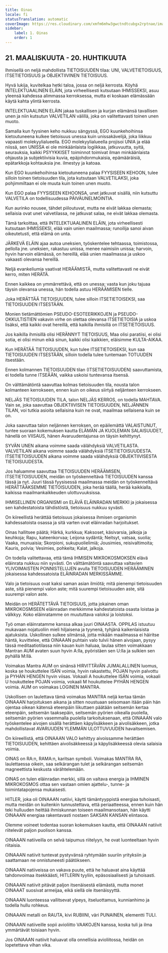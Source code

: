 ```yaml
---
title: Oinas
locale: fi
statusTranslation: automatic
coverImage: https://res.cloudinary.com/xmfm6mhw3gwctndtcubgx2rptnae/image/upload/v1741354450/small_cover_tratado_esoterico_de_astrologia_hermetica_6210a35442.webp
sidebar:
    label: 1. Oinas
    order: 1
---
```

## 21. MAALISKUUTA - 20. HUHTIKUUTA

Ihmisellä on neljä mahdollista TIETOISUUDEN tilaa: UNI, VALVETIETOISUUS, ITSETIETOISUUS ja OBJEKTIIVINEN TIETOISUUS.

Hyvä lukija, kuvitelkaa hetki taloa, jossa on neljä kerrosta. Köyhä INTELEKTUAALINEN ELÄIN, jota virheellisesti kutsutaan IHMISSEKSI, asuu yleensä kahdessa alimmassa kerroksessa, mutta ei koskaan elämässään käytä kahta ylintä kerrosta.

INTELEKTUAALINEN ELÄIN jakaa tuskallisen ja kurjan elämänsä tavallisen unen ja niin kutsutun VALVETILAN välillä, joka on valitettavasti toinen unen muoto.

Samalla kun fyysinen keho nukkuu sängyssä, EGO kuunkehoihinsa kietoutuneena kulkee tietoisuus unessa kuin unissakävelijä, joka liikkuu vapaasti molekyylialueella. EGO molekyylialueella projisoi UNIA ja elää niissä, sen UNISSA ei ole minkäänlaista logiikkaa, jatkuvuutta, syitä, seurauksia, kaikki PSYYKKISET toiminnot toimivat ilman minkäänlaista ohjausta ja subjektiivisia kuvia, epäjohdonmukaisia, epämääräisiä, epätarkkoja kohtauksia jne. ilmestyy ja katoaa.

Kun EGO kuunkehoihinsa kietoutuneena palaa FYYSISEEN KEHOON, tulee silloin toinen tietoisuuden tila, jota kutsutaan VALVETILAKSI, joka pohjimmiltaan ei ole muuta kuin toinen unen muoto.

Kun EGO palaa FYYSISEEN KEHOONSA, unet jatkuvat sisällä, niin kutsuttu VALVETILA on todellisuudessa PÄIVÄUNELMOINTIA.

Kun aurinko nousee, tähdet piiloutuvat, mutta ne eivät lakkaa olemasta; sellaisia ovat unet valvetilassa, ne jatkuvat salaa, ne eivät lakkaa olemasta.

Tämä tarkoittaa, että INTELEKTUAALINEN ELÄIN, jota virheellisesti kutsutaan IHMISSEKSI, elää vain unien maailmassa; runoilija sanoi aivan oikeutetusti, että elämä on unta.

JÄRKEVÄ ELÄIN ajaa autoa uneksien, työskentelee tehtaassa, toimistossa, pellolla jne. uneksien, rakastuu unissa, menee naimisiin unissa; harvoin, hyvin harvoin elämässä, on hereillä, elää unien maailmassa ja uskoo vakaasti olevansa hereillä.

Neljä evankeliumia vaativat HERÄÄMISTÄ, mutta valitettavasti ne eivät kerro, miten HERÄTÄ.

Ennen kaikkea on ymmärrettävä, että on unessa; vasta kun joku tajuaa täysin olevansa unessa, hän todella astuu HERÄÄMISEN tielle.

Joka HERÄTTÄÄ TIETOISUUDEN, tulee silloin ITSETIETOISEKSI, saa TIETOISUUDEN ITSESTÄÄN.

Monien tietämättömien PSEUDO-ESOTEERIKKOJEN ja PSEUDO-OKKULTISTIEN vakavin virhe on olettaa olevansa ITSETIETOISIA ja uskoa lisäksi, että kaikki ovat hereillä, että kaikilla ihmisillä on ITSETIETOISUUS.

Jos kaikilla ihmisillä olisi HERÄNNYT TIETOISUUS, Maa olisi paratiisi, ei olisi sotia, ei olisi minun eikä sinun, kaikki olisi kaikkien, eläisimme KULTA-AIKAA.

Kun HERÄTÄÄ TIETOISUUDEN, kun tulee ITSETIETOISEKSI, kun saa TIETOISUUDEN ITSESTÄÄN, silloin todella tulee tuntemaan TOTUUDEN itsestään.

Ennen kolmannen TIETOISUUDEN tilan (ITSETIETOISUUDEN) saavuttamista, ei todella tunne ITSEÄÄN, vaikka uskoisi tuntevansa itsensä.

On välttämätöntä saavuttaa kolmas tietoisuuden tila, nousta talon kolmanteen kerrokseen, ennen kuin on oikeus siirtyä neljänteen kerrokseen.

NELJÄS TIETOISUUDEN TILA, talon NELJÄS KERROS, on todella MAHTAVA. Vain se, joka saavuttaa OBJEKTIIVISEN TIETOISUUDEN, NELJÄNNEN TILAN, voi tutkia asioita sellaisina kuin ne ovat, maailmaa sellaisena kuin se on.

Joka saavuttaa talon neljännen kerroksen, on epäilemättä VALAISTUNUT, tuntee suoraan kokemuksen kautta ELÄMÄN JA KUOLEMAN SALAISUUDET, hänellä on VIISAUS, hänen Avaruudentajunsa on täysin kehittynyt.

SYVÄN UNEN aikana voimme saada välähdyksiä VALVETILASTA. VALVETILAN aikana voimme saada välähdyksiä ITSETIETOISUUDESTA. ITSETIETOISUUDEN aikana voimme saada välähdyksiä OBJEKTIIVISESTA TIETOISUUDESTA.

Jos haluamme saavuttaa TIETOISUUDEN HERÄÄMISEN, ITSETIETOISUUDEN, meidän on työskenneltävä TIETOISUUDEN kanssa tässä ja nyt. Juuri tässä fyysisessä maailmassa meidän on työskenneltävä HERÄTTÄÄKSEMME TIETOISUUDEN, joka herää täällä, herää kaikkialla, kaikissa maailmankaikkeuden ulottuvuuksissa.

IHMISELLINEN ORGANISMI on ELÄVÄ ELÄINRADAN MERKKI ja jokaisessa sen kahdestatoista tähdistöstä, tietoisuus nukkuu syvästi.

On kiireellistä herättää tietoisuus jokaisessa ihmisen organismin kahdessatoista osassa ja sitä varten ovat eläinradan harjoitukset.

Oinas hallitsee päätä; Härkä, kurkkua; Kaksoset, käsivarsia, jalkoja ja keuhkoja; Rapu, kateenkorvaa; Leijona sydäntä; Neitsyt, vatsaa, suolia; Vaaka, munuaisia; Skorpioni, sukupuolielimiä; Jousimies, reisivaltimoita; Kauris, polvia; Vesimies, pohkeita; Kalat, jalkoja.

On todella valitettavaa, että tämä IHMISEN MIKROKOSMOKSEN elävä eläinrata nukkuu niin syvästi. On välttämätöntä saavuttaa valtavien YLIVOIMAISTEN PONNISTELUJEN avulla TIETOISUUDEN HERÄÄMINEN jokaisessa kahdessatoista ELÄINRADAN MERKISSÄMME.

Valo ja tietoisuus ovat kaksi saman asian ilmiötä; mitä pienempi tietoisuuden aste, sitä pienempi valon aste; mitä suurempi tietoisuuden aste, sitä suurempi valon aste.

Meidän on HERÄTETTÄVÄ TIETOISUUS, jotta jokainen oman MIKROKOSMISEEN eläinradan merkkimme kahdestatoista osasta loistaa ja välkkyy. Koko eläinratamme on muututtava valoksi ja loistoksi.

Työ oman eläinratamme kanssa alkaa juuri OINAASTA. OPPILAS istuutuu mukavaan nojatuoliin mieli hiljaisena ja tyynenä, tyhjänä kaikenlaisista ajatuksista. Uskollinen sulkee silmänsä, jotta mikään maailmassa ei häiritse häntä, kuvittelee, että OINAAAN puhtain valo tulvii hänen aivojaan, pysyy tässä meditaatiotilassa niin kauan kuin haluaa, laulaa sitten voimakkaan Mantran AUM avaten suun hyvin A:lla, pyöristäen sen U:lla ja sulkien sen pyhällä M:llä.

Voimakas Mantra AUM on sinänsä HIRVITTÄVÄN JUMALALLINEN luomus, koska se houkuttelee ISÄN voimia, hyvin rakastettu, POJAN hyvin palvottu ja PYHÄN HENGEN hyvin viisas. Vokaali A houkuttelee ISÄN voimia, vokaali U houkuttelee POJAN voimia, vokaali M houkuttelee PYHÄN HENGEN voimia. AUM on voimakas LOGINEN MANTRA.

Uskollisen on laulettava tämä voimakas MANTRA neljä kertaa tämän OINAAAN harjoituksen aikana ja sitten noustuaan seisomaan itään päin hän ojentaa oikean kätensä eteenpäin liikuttaen päätään seitsemän kertaa eteenpäin, seitsemän taaksepäin, seitsemän pyörien oikealla puolella, seitsemän pyörien vasemmalla puolella tarkoituksenaan, että OINAAAN valo työskentelee aivojen sisällä herättäen käpylisäkkeen ja aivolisäkkeen, jotka mahdollistavat AVARUUDEN YLEMMÄN ULOTTUVUUDEN havaitsemisen.

On kiireellistä, että OINAAAN VALO kehittyy aivoissamme herättäen TIETOISUUDEN, kehittäen aivolisäkkeessä ja käpylisäkkeessä olevia salaisia voimia.

OINAS on RA:n, RAMA:n, karitsan symboli. Voimakas MANTRA RA, laulettaessa oikein, saa selkärangan tulet ja selkärangan seitsemän magneettista keskusta värähtelemään.

OINAS on tulen eläinradan merkki, sillä on valtava energia ja IHMINEN MIKROKOSMOS ottaa sen vastaan omien ajattelu-, tunne- ja toimintatapojensa mukaisesti.

HITLER, joka oli OINAAAN natiivi, käytti tämäntyyppistä energiaa tuhoisasti, mutta meidän on kuitenkin tunnustettava, että periaatteessa, ennen kuin hän teki hulluuden heittää ihmiskunnan toiseen maailmansotaan, hän käytti OINAAAN energiaa rakentavasti nostaen SAKSAN KANSAN elintasoa.

Olemme voineet todentaa suoran kokemuksen kautta, että OINAAAN natiivit riitelevät paljon puolison kanssa.

OINAAAN natiiveilla on selvä taipumus riitelyyn, he ovat luonteeltaan hyvin riitaisia.

OINAAAN natiivit tuntevat pystyvänsä ryhtymään suuriin yrityksiin ja saattamaan ne onnistuneesti päätökseen.

OINAAAN natiiveissa on vakava puute, että he haluavat aina käyttää tahdonvoimaa itsekkäästi, HITLERIN tyyliin, epäsosiaalisesti ja tuhoisasti.

OINAAAN natiivit pitävät paljon itsenäisestä elämästä, mutta monet OINAAAT suosivat armeijaa, eikä siellä ole itsenäisyyttä.

OINAAAN luonteessa vallitsevat ylpeys, itseluottamus, kunnianhimo ja todella hullu rohkeus.

OINAAAN metalli on RAUTA, kivi RUBIINI, väri PUNAINEN, elementti TULI.

OINAAAN natiiveille sopii avioliitto VAAKOJEN kanssa, koska tuli ja ilma ymmärtävät toisiaan hyvin.

Jos OINAAAN natiivit haluavat olla onnellisia avioliitossa, heidän on lopetettava vihan vika.

